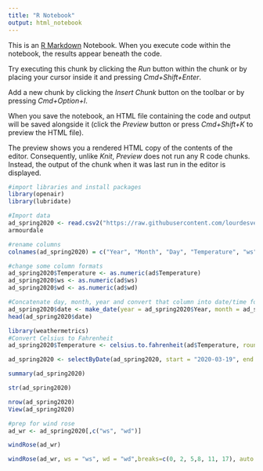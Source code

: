 ```yaml
---
title: "R Notebook"
output: html_notebook
---
```


This is an [R Markdown](http://rmarkdown.rstudio.com) Notebook. When you execute code within the notebook, the results appear beneath the code. 

Try executing this chunk by clicking the *Run* button within the chunk or by placing your cursor inside it and pressing *Cmd+Shift+Enter*. 

Add a new chunk by clicking the *Insert Chunk* button on the toolbar or by pressing *Cmd+Option+I*.

When you save the notebook, an HTML file containing the code and output will be saved alongside it (click the *Preview* button or press *Cmd+Shift+K* to preview the HTML file). 

The preview shows you a rendered HTML copy of the contents of the editor. Consequently, unlike *Knit*, *Preview* does not run any R code chunks. Instead, the output of the chunk when it was last run in the editor is displayed.
```r
#import libraries and install packages
library(openair)
library(lubridate)
```

```r
#Import data
ad_spring2020 <- read.csv2("https://raw.githubusercontent.com/lourdesvera/Community_Air_Montoring/master/Wind_Analyses/Armourdale_10yrs.csv", header = TRUE, sep = ",", stringsAsFactors = FALSE )
armourdale
```

```r
#rename columns
colnames(ad_spring2020) = c("Year", "Month", "Day", "Temperature", "ws", "wd")
```

```r
#change some column formats
ad_spring2020$Temperature <- as.numeric(ad$Temperature)
ad_spring2020$ws <- as.numeric(ad$ws)
ad_spring2020$wd <- as.numeric(ad$wd)
```

```r
#Concatenate day, month, year and convert that column into date/time format
ad_spring2020$date <- make_date(year = ad_spring2020$Year, month = ad_spring2020$Month , day = ad_spring2020$Day)
head(ad_spring2020$date)
```

```r
library(weathermetrics)
#Convert Celsius to Fahrenheit
ad_spring2020$Temperature <- celsius.to.fahrenheit(ad$Temperature, round = 2)
```

```r
ad_spring2020 <- selectByDate(ad_spring2020, start = "2020-03-19", end = "2020-06-19")
```


```r
summary(ad_spring2020)
```

```r
str(ad_spring2020)
```

```r
nrow(ad_spring2020)
View(ad_spring2020)
```

```r
#prep for wind rose
ad_wr <- ad_spring2020[,c("ws", "wd")]
```

```r
windRose(ad_wr)
```

```r
windRose(ad_wr, ws = "ws", wd = "wd",breaks=c(0, 2, 5,8, 11, 17), auto.text=FALSE, paddle=FALSE, annotate=FALSE, grid.line=5, key = list(labels = c(">0-2", ">2-5", ">5-8", ">8-11", ">11-17")), key.footer = "Spring 2020 Wind Speed Plot in Armourdale, KS (m/s)", key.position = "bottom",par.settings=list(axis.line=list(col="lightgray")), col = c("#4f4f4f", "#0a7cb9", "#f9be00", "#ff7f2f", "#d7153a"))
```

